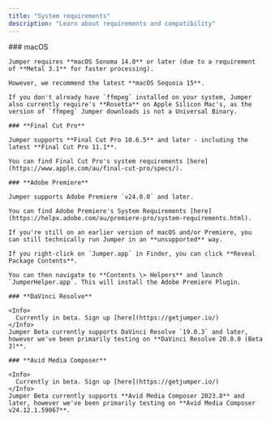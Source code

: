 ```yaml
---
title: "System requirements"
description: "Learn about requirements and compatibility"
---
```


<Tabs>
  <Tab title="Apple Silicon">
    ### macOS

    Jumper requires **macOS Sonoma 14.0** or later (due to a requirement of **Metal 3.1** for faster processing).

    However, we recommend the latest **macOS Sequoia 15**.

    If you don't already have `ffmpeg` installed on your system, Jumper also currently require's **Rosetta** on Apple Silicon Mac's, as the version of `ffmpeg` Jumper downloads is not a Universal Binary.

    ### **Final Cut Pro**

    Jumper supports **Final Cut Pro 10.6.5** and later - including the latest **Final Cut Pro 11.1**.

    You can find Final Cut Pro's system requirements [here](https://www.apple.com/au/final-cut-pro/specs/).

    ### **Adobe Premiere**

    Jumper supports Adobe Premiere `v24.0.0` and later.

    You can find Adobe Premiere's System Requirements [here](https://helpx.adobe.com/au/premiere-pro/system-requirements.html).

    If you're still on an earlier version of macOS and/or Premiere, you can still technically run Jumper in an **unsupported** way.

    If you right-click on `Jumper.app` in Finder, you can click **Reveal Package Contents**.

    You can then navigate to **Contents \> Helpers** and launch `JumperHelper.app`. This will install the Adobe Premiere Plugin.

    ### **DaVinci Resolve**

    <Info>
      Currently in beta. Sign up [here](https://getjumper.io/)
    </Info>
    Jumper Beta currently supports DaVinci Resolve `19.0.3` and later, however we've been primarily testing on **DaVinci Resolve 20.0.0 (Beta 3)**.

    ### **Avid Media Composer**

    <Info>
      Currently in beta. Sign up [here](https://getjumper.io/)
    </Info>
    Jumper Beta currently supports **Avid Media Composer 2023.8** and later, however we've been primarily testing on **Avid Media Composer v24.12.1.59067**.
  </Tab>
  <Tab title="Intel Mac">
    
  </Tab>
  <Tab title="Windows">
    
  </Tab>
</Tabs>